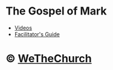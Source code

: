 # The Gospel of Mark

- [Videos](https://www.rightnowmedia.org/Content/Series/289491?episode=Trailer)
- [Facilitator's Guide](https://s3.amazonaws.com/static.rightnow/Resources/Media/PDF/The_Gospel_of_Mark_5236.PDF)

# &copy; [WeTheChurch][wtc]

[wtc]: /
